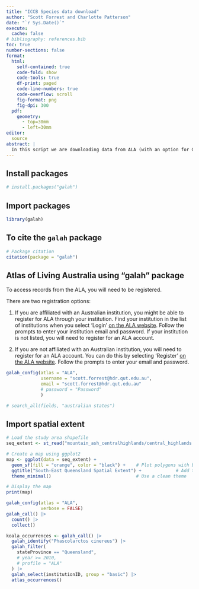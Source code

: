 ```yaml
---
title: "ICCB Species data download"
author: "Scott Forrest and Charlotte Patterson"
date: "`r Sys.Date()`"
execute: 
  cache: false
# bibliography: references.bib
toc: true
number-sections: false
format: 
  html:
    self-contained: true
    code-fold: show
    code-tools: true
    df-print: paged
    code-line-numbers: true
    code-overflow: scroll
    fig-format: png
    fig-dpi: 300
  pdf:
    geometry: 
      - top=30mm
      - left=30mm
editor:
  source
abstract: |
  In this script we are downloading data from ALA (with an option for GBIF) for koalas (Phascolarctos cinereus) in the South-East Queensland (SEQ) region. We are then cleaning the data and in other scripts creating a species distribution model for current and future climate scenarios.
---
```


## Install packages

```r

# install.packages("galah")

```

## Import packages

```r

library(galah)

```

## To cite the `galah` package

```r

# Package citation
citation(package = "galah")

```

## Atlas of Living Australia using "galah" package

To access records from the ALA, you will need to be registered.

There are two registration options:

1.  If you are affiliated with an Australian institution, you might be able to register for ALA through your institution. Find your institution in the list of institutions when you select 'Login' [on the ALA website](https://www.ala.org.au/). Follow the prompts to enter your institution email and password. If your institution is not listed, you will need to register for an ALA account.

2. If you are not affiliated with an Australian institution, you will need to register for an ALA account. You can do this by selecting 'Register' [on the ALA website](https://www.ala.org.au/). Follow the prompts to enter your email and password.

```r

galah_config(atlas = "ALA",
             username = "scott.forrest@hdr.qut.edu.au",
             email = "scott.forrest@hdr.qut.edu.au"
             # password = "Password"
             )

# search_all(fields, "australian states")

```

## Import spatial extent

```r

# Load the study area shapefile
seq_extent <- st_read("mountain_ash_centralhighlands/central_highlands.shp")

# Create a map using ggplot2
map <- ggplot(data = seq_extent) +
  geom_sf(fill = "orange", color = "black") +    # Plot polygons with border
  ggtitle("South-East Queensland Spatial Extent") +             # Add title
  theme_minimal()                                # Use a clean theme

# Display the map
print(map)

```


```r

galah_config(atlas = "ALA",
             verbose = FALSE)
galah_call() |>
  count() |>
  collect()

```

```r

koala_occurrences <- galah_call() |>
  galah_identify("Phascolarctos cinereus") |>
  galah_filter(
    stateProvince == "Queensland",
    # year >= 2010,
    # profile = "ALA"
  ) |>
  galah_select(institutionID, group = "basic") |>
  atlas_occurrences()

```



